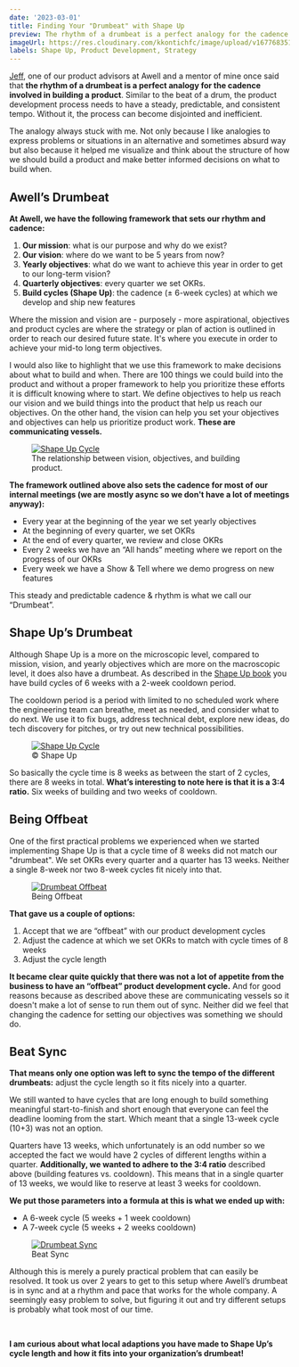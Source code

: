 ```yaml
---
date: '2023-03-01'
title: Finding Your "Drumbeat" with Shape Up
preview: The rhythm of a drumbeat is a perfect analogy for the cadence involved in building a product. Similar to the beat of a drum, the product development process needs to have a steady, predictable, and consistent tempo. In this post, I formulate my learnings about finding a rhythm and tempo that worked for us and how we adapted the Shape Up methodology to have a drumbeat that is in sync with other instruments in the company
imageUrl: https://res.cloudinary.com/kkontichfc/image/upload/v1677683519/nckhell/Screenshot_2023-03-01_at_16.11.53_tcymec.png
labels: Shape Up, Product Development, Strategy
---
```


[Jeff](https://www.linkedin.com/in/jeff-robertz-0bba352/), one of our product advisors at Awell and a mentor of mine once said that **the rhythm of a drumbeat is a perfect analogy for the cadence involved in building a product**. Similar to the beat of a drum, the product development process needs to have a steady, predictable, and consistent tempo. Without it, the process can become disjointed and inefficient.

The analogy always stuck with me. Not only because I like analogies to express problems or situations in an alternative and sometimes absurd way but also because it helped me visualize and think about the structure of how we should build a product and make better informed decisions on what to build when.

## Awell’s Drumbeat

**At Awell, we have the following framework that sets our rhythm and cadence:**

1. **Our mission**: what is our purpose and why do we exist?
2. **Our vision**: where do we want to be 5 years from now?
3. **Yearly objectives**: what do we want to achieve this year in order to get to our long-term vision?
4. **Quarterly objectives**: every quarter we set OKRs.
5. **Build cycles (Shape Up)**: the cadence (± 6-week cycles) at which we develop and ship new features

Where the mission and vision are - purposely - more aspirational, objectives and product cycles are where the strategy or plan of action is outlined in order to reach our desired future state. It's where you execute in order to achieve your mid-to long term objectives.

I would also like to highlight that we use this framework to make decisions about what to build and when. There are 100 things we could build into the product and without a proper framework to help you prioritize these efforts it is difficult knowing where to start. We define objectives to help us reach our vision and we build things into the product that help us reach our objectives. On the other hand, the vision can help you set your objectives and objectives can help us prioritize product work. **These are communicating vessels.**

<figure className="w-full flex flex-col justify-center text-center py-8">
  <a
    href="https://res.cloudinary.com/kkontichfc/image/upload/v1677688066/nckhell/commucating_vessels.jpg"
    target="_blank"
  >
    <img
      src="https://res.cloudinary.com/kkontichfc/image/upload/v1677688066/nckhell/commucating_vessels.jpg"
      alt="Shape Up Cycle"
      className="w-full sm:w-10/12 mx-auto rounded"
    />
  </a>
  <figcaption className="pt-1">
    The relationship between vision, objectives, and building product.
  </figcaption>
</figure>

**The framework outlined above also sets the cadence for most of our internal meetings (we are mostly async so we don't have a lot of meetings anyway):**

- Every year at the beginning of the year we set yearly objectives
- At the beginning of every quarter, we set OKRs
- At the end of every quarter, we review and close OKRs
- Every 2 weeks we have an “All hands” meeting where we report on the progress of our OKRs
- Every week we have a Show & Tell where we demo progress on new features

This steady and predictable cadence & rhythm is what we call our “Drumbeat”.

## Shape Up’s Drumbeat

Although Shape Up is a more on the microscopic level, compared to mission, vision, and yearly objectives which are more on the macroscopic level, it does also have a drumbeat. As described in the [Shape Up book](https://basecamp.com/shapeup/) you have build cycles of 6 weeks with a 2-week cooldown period.

The cooldown period is a period with limited to no scheduled work where the engineering team can breathe, meet as needed, and consider what to do next. We use it to fix bugs, address technical debt, explore new ideas, do tech discovery for pitches, or try out new technical possibilities.

<figure className="w-full flex flex-col justify-center text-center py-8">
  <a
    href="https://res.cloudinary.com/kkontichfc/image/upload/v1677683538/nckhell/image-37_ipewsg.png"
    target="_blank"
  >
    <img
      src="https://res.cloudinary.com/kkontichfc/image/upload/v1677683538/nckhell/image-37_ipewsg.png"
      alt="Shape Up Cycle"
      className="w-full sm:w-11/12 mx-auto rounded"
    />
  </a>
  <figcaption className="pt-1">© Shape Up</figcaption>
</figure>

So basically the cycle time is 8 weeks as between the start of 2 cycles, there are 8 weeks in total. **What’s interesting to note here is that it is a 3:4 ratio.** Six weeks of building and two weeks of cooldown.

## Being Offbeat

One of the first practical problems we experienced when we started implementing Shape Up is that a cycle time of 8 weeks did not match our "drumbeat". We set OKRs every quarter and a quarter has 13 weeks. Neither a single 8-week nor two 8-week cycles fit nicely into that.

<figure className="w-full flex flex-col justify-center text-center py-8">
  <a
    href="https://res.cloudinary.com/kkontichfc/image/upload/v1677683621/nckhell/drumbeat_offbeat.jpg"
    target="_blank"
  >
    <img
      src="https://res.cloudinary.com/kkontichfc/image/upload/v1677683621/nckhell/drumbeat_offbeat.jpg"
      alt="Drumbeat Offbeat"
      className="w-full sm:w-11/12 mx-auto rounded"
    />
  </a>
  <figcaption className="pt-1">Being Offbeat</figcaption>
</figure>

**That gave us a couple of options:**

1. Accept that we are “offbeat” with our product development cycles
2. Adjust the cadence at which we set OKRs to match with cycle times of 8 weeks
3. Adjust the cycle length

**It became clear quite quickly that there was not a lot of appetite from the business to have an “offbeat” product development cycle.** And for good reasons because as described above these are communicating vessels so it doesn't make a lot of sense to run them out of sync. Neither did we feel that changing the cadence for setting our objectives was something we should do.

## Beat Sync

**That means only one option was left to sync the tempo of the different drumbeats:** adjust the cycle length so it fits nicely into a quarter.

We still wanted to have cycles that are long enough to build something meaningful start-to-finish and short enough that everyone can feel the deadline looming from the start. Which meant that a single 13-week cycle (10+3) was not an option.

Quarters have 13 weeks, which unfortunately is an odd number so we accepted the fact we would have 2 cycles of different lengths within a quarter. **Additionally, we wanted to adhere to the 3:4 ratio** described above (building features vs. cooldown). This means that in a single quarter of 13 weeks, we would like to reserve at least 3 weeks for cooldown.

**We put those parameters into a formula at this is what we ended up with:**

- A 6-week cycle (5 weeks + 1 week cooldown)
- A 7-week cycle (5 weeks + 2 weeks cooldown)

<figure className="w-full flex flex-col justify-center text-center py-8">
  <a
    href="https://res.cloudinary.com/kkontichfc/image/upload/v1677687196/nckhell/drumbeat_sync_2.jpg"
    target="_blank"
  >
    <img
      src="https://res.cloudinary.com/kkontichfc/image/upload/v1677687196/nckhell/drumbeat_sync_2.jpg"
      alt="Drumbeat Sync"
      className="w-full sm:w-11/12 mx-auto rounded"
    />
  </a>
  <figcaption className="pt-1">Beat Sync</figcaption>
</figure>

Although this is merely a purely practical problem that can easily be resolved. It took us over 2 years to get to this setup where Awell’s drumbeat is in sync and at a rhythm and pace that works for the whole company. A seemingly easy problem to solve, but figuring it out and try different setups is probably what took most of our time.

<br />

**I am curious about what local adaptions you have made to Shape Up’s cycle length and how it fits into your organization’s drumbeat!**
